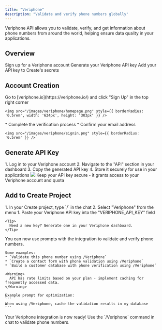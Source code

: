 ```yaml
---
title: "Veriphone"
description: "Validate and verify phone numbers globally"
---
```


Veriphone API allows you to validate, verify, and get information about phone numbers from around the world, helping ensure data quality in your applications.

## Overview

<CardGroup cols={2}>
  <Card title="Create Account" icon="user">
    Sign up for a Veriphone account
  </Card>
  <Card title="Get API Key" icon="key">
    Generate your Veriphone API key
  </Card>
  <Card title="Copy into Create" icon="plug">
    Add your API key to Create's secrets
  </Card>
</CardGroup>

## Account Creation

<Steps>
  <Step title="Visit Veriphone Website">
    Go to [veriphone.io](https://veriphone.io/) and click "Sign Up" in the top right corner
    
    <img src="/images/veriphone/homepage.png" style={{ borderRadius: '0.5rem', width: '624px', height: '303px' }} />
  </Step>

  <Step title="Register for an Account">
    * Complete the verification process
    * Confirm your email address
    
    <img src="/images/veriphone/signin.png" style={{ borderRadius: '0.5rem' }} />
  </Step>
</Steps>

## Generate API Key

<Steps>
  <Step title="Access Your Dashboard">
    1. Log in to your Veriphone account
    2. Navigate to the "API" section in your dashboard
    3. Copy the generated API key
    4. Store it securely for use in your applications
    <img src="/images/veriphone/apigen.png" style={{ borderRadius: '0.5rem' }} />
    <Warning>
      Keep your API key secure - it grants access to your Veriphone account and quota
    </Warning>
  </Step>
</Steps>

## Add to Create Project

<Steps>
  <Step title="Add the integration">
    1. In your Create project, type `/` in the chat 
    2. Select "Veriphone" from the menu
  </Step>

  <Step title="Add your API key">
    1. Paste your Veriphone API key into the "VERIPHONE_API_KEY" field
    
    <Tip>
      Need a new key? Generate one in your Veriphone dashboard.
    </Tip>
  </Step>

  <Step title="Use it">
    You can now use prompts with the integration to validate and verify phone numbers.

    Some examples:
    * `Validate this phone number using /Veriphone`
    * `Create a contact form with phone validation using /Veriphone`
    * `Build a customer database with phone verification using /Veriphone`

    <Warning>
      API has rate limits based on your plan - implement caching for frequently accessed data.
    </Warning>

    Example prompt for optimization:
    ```
    When using /Veriphone, cache the validation results in my database
    ```
  </Step>
</Steps>

<Note type="success">
  Your Veriphone integration is now ready! Use the `/Veriphone` command in chat to validate phone numbers.
</Note>
